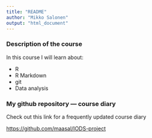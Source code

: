 ```yaml
---
title: "README"
author: "Mikko Salonen"
output: "html_document"
---
```


### Description of the course
In this course I will learn about:

  * R
  * R Markdown
  * git
  * Data analysis
  

### My github repository --- course diary
Check out this link for a frequently updated course diary

<https://github.com/maasal/IODS-project>
